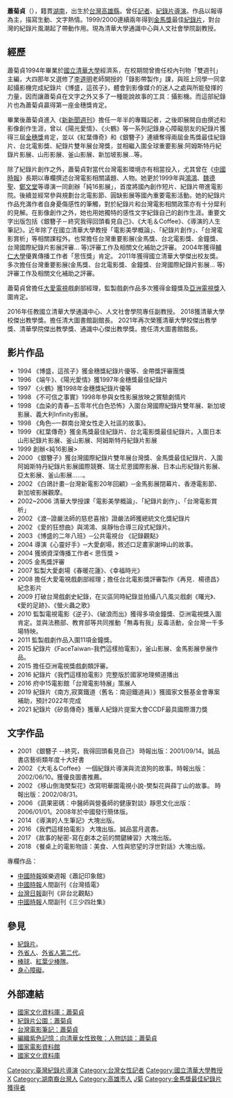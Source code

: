 {{BLP unsourced|time=2021-08-12T01:25:03+00:00}}
{{藝人
|姓名 = 蕭菊貞
| image = 
|image_caption  = 
|類型 = 導演
|羅馬拼音 = Hsiao Chu-Chen
|date_of_birth  = {{birth date and age|1972|4|14}}
|place_of_birth = {{ROC|臺灣省}}[[高雄縣|高雄縣]]
|date_of_death  = 
|place_of_death = 
|國籍 = {{ROC}}
|籍貫 = [[湖南省_(中華民國)|湖南省]]
|教育程度 = 經濟系學士
|母校 = [[國立清華大學|國立清華大學]]
|imdb = 1030147
}}

'''蕭菊貞'''（{{bd|1972年|4月14日|||}}），籍貫[[湖南|湖南]]，出生於[[台灣|台灣]][[高雄縣|高雄縣]]。曾任[[記者|記者]]、[[紀錄片|紀錄片]][[導演|導演]]。作品以報導為主，描寫生動、文字熱情。1999/2000連續兩年得到[[金馬獎|金馬獎]]最佳[[紀錄片|紀錄片]]，對台灣的紀錄片風潮起了帶動作用。現為清華大學通識中心與人文社會學院副教授。

== 經歷 ==
蕭菊貞1994年畢業於[[國立清華大學|國立清華大學]]經濟系，在校期間曾擔任校內刊物「雙週刊」主編，大四那年又選修了[[李道明|李道明]]老師開授的「錄影帶製作」課，與班上同學一同拿起攝影機完成紀錄片《博盛，這孩子》，體會到影像媒介的迷人之處與所能發揮的力量，因而讓蕭菊貞在文字之外又多了一種能說故事的工具：攝影機。而這部紀錄片也為蕭菊貞贏得第一座金穗獎肯定。

畢業後蕭菊貞進入《[[新新聞週刊|新新聞週刊]]》擔任一年半的專職記者，之後即展開自由撰述和影像創作生涯，曾以《陽光愛情》、《火鶴》等一系列記錄身心障礙朋友的紀錄片獲得三屆[[金穗獎|金穗獎]]肯定，並以《紅葉傳奇》和《銀簪子》連續奪得兩屆金馬獎最佳紀錄片、台北電影獎、紀錄片雙年展台灣獎，並相繼入圍全球重要影展:阿姆斯特丹紀錄片影展、山形影展、釜山影展、新加坡影展…等。

除了紀錄片創作之外，蕭菊貞對當代台灣電影環境亦有相當投入，尤其曾在《[[中國時報|中國時報]]》長期以專欄撰述台灣電影相關議題、人物。她更於1999年與[[鴻鴻|鴻鴻]]、[[魏德聖|魏德聖]]、[[鄭文堂|鄭文堂]]等導演一同創辦「純16影展」，首度將國內創作短片、紀錄片帶進電影院。後續並經常參與規劃台北電影節、圓缺影展等國內重要電影活動。她的紀錄片作品充滿作者自身憂傷感性的筆觸，對於紀錄片和台灣電影相關政策亦有十分犀利的見解。在影像創作之外，她也用她獨特的感性文字紀錄自己的創作生涯。重要文字出版包括《銀簪子－終究我得回頭看見自己》、《大毛＆Coffee》、《導演的人生筆記》。近年除了在國立清華大學教授「電影美學概論」、「紀錄片創作」、「台灣電影賞析」等相關課程外。也常擔任台灣重要影展(金馬獎、台北電影獎、金鐘獎、台灣國際紀錄片影展評審… 等)評審工作及相關文化補助之評審。
2004年獲得[[輔仁大學|輔仁大學]]優異傳播工作者「思恆獎」肯定。
2011年獲得國立清華大學傑出校友獎。
多次擔任台灣重要影展(金馬獎、台北電影獎、金鐘獎、台灣國際紀錄片影展… 等)評審工作及相關文化補助之評審。

蕭菊貞曾擔任[[大愛電視|大愛電視]]戲劇部經理，監製戲劇作品多次獲得金鐘獎及[[亞洲電視獎|亞洲電視獎]]入圍肯定。

2016年任教國立清華大學通識中心、人文社會學院專任副教授。
2018獲清華大學校傑出教學獎。擔任清大圖書館副館長。
2021年再次榮獲清華大學校傑出教學獎、清華學院傑出教學獎、通識中心傑出教學獎。擔任清大圖書館館長。

== 影片作品 ==
* 1994 《博盛，這孩子》獲金穗獎紀錄片優等、金帶獎評審團獎
* 1996 《端午》、《陽光愛情》獲1997年金穗獎最佳紀錄片
* 1997 《火鶴》獲1998年金穗獎紀錄片優等
* 1998 《不可信之事實》1998年參與女性影展放映之實驗劇情片
* 1998 《血染的青春─五零年代白色恐怖》入圍台灣國際紀錄片雙年展、新加坡影展、義大利Infinity影展。
* 1998 《角色─一群南台灣女性走入社區的故事》。
* 1999 《紅葉傳奇》獲金馬獎最佳紀錄片、台北電影獎最佳紀錄片。入圍日本山形紀錄片影展、釜山影展、阿姆斯特丹紀錄片影展
* 1999  創辦<純16影展>
* 2000 《銀簪子》獲台灣國際紀錄片雙年展台灣獎、金馬獎最佳紀錄片、入圍阿姆斯特丹紀錄片影展國際競賽、瑞士尼恩國際影展、日本山形紀錄片影展、亞太影展、釜山影展……。
* 2002 《白鴿計畫─台灣新電影20年回顧》─金馬影展閉幕片、香港電影節、新加坡影展觀摩。
* 2002~2006 清華大學授課「電影美學概論」、「紀錄片創作」、「台灣電影賞析」
* 2002 《渡─證嚴法師的慈悲喜捨》證嚴法師獲總統文化獎紀錄片
* 2002 《愛的狂想曲》與鴻鴻、吳靜怡合導三段式紀錄片。
* 2003 《博盛的二年八班》─公共電視台 《記錄觀點》
* 2004 導演《心靈好手》─大愛劇場，敘述口足畫家謝坤山的故事。
* 2004 獲頒資深傳播工作者< 思恆獎 >
* 2005 金馬獎評審
* 2007 監製大愛劇場《春暖花蓮》、《幸福時光》
* 2008 擔任大愛電視戲劇部經理；擔任台北電影獎評審製作《再見．楊德昌》紀念影片
* 2009 打破台灣戲劇史紀錄，在災區同時紀錄並拍攝八八風災戲劇《曙光》、《愛的足跡》、《螢火蟲之歌》
* 2010 監製電視電影《逆子》、《破浪而出》獲得多項金鐘獎、亞洲電視獎入圍肯定。並與法務部、教育部等共同推動「無毒有我」反毒活動，全台灣一千多場特映。<br />
* 2011 監製戲劇作品入圍11項金鐘獎。
* 2015 紀錄片《FaceTaiwan-我們這樣拍電影》，釜山影展、金馬影展參展作品。
* 2015 擔任亞洲電視獎戲劇類評審。
* 2016 紀錄片《我們這樣拍電影》完整版於國家地理頻道播出
* 2016 府中15電影館「台灣電影特展」策展人
* 2019 紀錄片《南方,寂寞鐵道（舊名：南迴鐵道員）》獲國家文藝基金會專案補助，預計2022年完成
* 2021 紀錄片《矽島傳奇》獲華人紀錄片提案大會CCDF最具國際潛力獎

== 文字作品 ==
* 2001 《銀簪子 --終究，我得回頭看見自己》 時報出版：2001/09/14。誠品書店藝術類年度十大好書
* 2002 《大毛＆Coffee》 一個紀錄片導演與流浪狗的故事。時報出版：2002/06/10。獲優良圖書推薦。
* 2002 《移山倒海樊梨花》改寫明華園電視小說-樊梨花與薛丁山的故事。 時報出版：2002/08/31。
* 2006 《蔬果密碼：中醫師與營養師的健康對談》靜思文化出版：2006/01/01。2008年於中國發行簡体版。
* 2014  《導演的人生筆記》大塊出版。
* 2016 《我們這樣拍電影》 大塊出版。誠品當月選書。
* 2017  《故事的秘密-寫在劇本之前的關鍵練習》大塊出版。
* 2018 《餐桌上的電影物語：美食、人性與慾望的浮世對話》大塊出版。

專欄作品：
*[[中國時報|中國時報]]娛樂週報《蕭記印象館》
*[[中國時報|中國時報]]人間副刊《台灣插電》
*[[台灣日報|台灣日報]]副刊《非台北觀點》
*[[中國時報|中國時報]]人間副刊《三少四壯集》

== 參見 ==
*[[紀錄片|紀錄片]]。
*[[外省人|外省人]]、[[外省人第二代|外省人第二代]]。
*[[棒球|棒球]]、[[紅葉少棒隊|紅葉少棒隊]]。
*[[身心障礙|身心障礙]]。

== 外部連結 ==
*[http://nrch.cca.gov.tw/ccahome/peopleGroup/artist/artist_meta.jsp?xml_id=0005633942 國家文化資料庫：蕭菊貞]{{dead link|date=2018年4月 |bot=InternetArchiveBot |fix-attempted=yes }}
*[https://web.archive.org/web/20060516133049/http://www.docupark.org/wiki/pmwiki.php/People/%e8%95%ad%e8%8f%8a%e8%b2%9e 紀錄片公園：蕭菊貞]
*[https://web.archive.org/web/20070426032555/http://movie.cca.gov.tw/people/people_inside.asp?rowid=235&id=1 台灣電影筆記：蕭菊貞]
*[http://www.hss.nthu.edu.tw/~rpgs/activities-web/interview7.htm 編織紫色記憶：向清華女性致敬：人物訪談：蕭菊貞] {{Wayback|url=http://www.hss.nthu.edu.tw/~rpgs/activities-web/interview7.htm |date=20071017201750 }}
*[https://web.archive.org/web/20070510235644/http://www.ctfa.org.tw/news/news.php 國家電影資料館]
*[https://web.archive.org/web/20120626092727/http://nrch.cca.gov.tw/ccahome/index.jsp 國家文化資料庫]

{{台北電影獎最佳紀錄片}}
{{金馬獎最佳紀錄片}}
{{DEFAULTSORT:X蕭}}
[[Category:臺灣紀錄片導演|Category:臺灣紀錄片導演]]
[[Category:台灣女性記者|Category:台灣女性記者]]
[[Category:國立清華大學教授|Category:國立清華大學教授]]
[[Category:國立清華大學校友|X]]
[[Category:湖南裔台灣人|Category:湖南裔台灣人]]
[[Category:高雄市人|Category:高雄市人]]
[[Category:萧姓|J菊]]
[[Category:金馬獎最佳紀錄片獲得者|Category:金馬獎最佳紀錄片獲得者]]